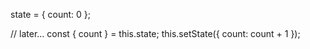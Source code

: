state = { count: 0 };

// later...
const { count } = this.state;
this.setState({
  count: count + 1
});
